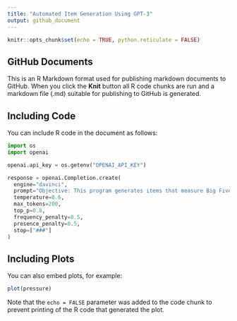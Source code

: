 ```yaml
---
title: "Automated Item Generation Using GPT-3"
output: github_document
---
```


```r
knitr::opts_chunk$set(echo = TRUE, python.reticulate = FALSE)
```

## GitHub Documents

This is an R Markdown format used for publishing markdown documents to GitHub. When you click the **Knit** button all R code chunks are run and a markdown file (.md) suitable for publishing to GitHub is generated.

## Including Code

You can include R code in the document as follows:

```python
import os
import openai

openai.api_key = os.getenv("OPENAI_API_KEY")

response = openai.Completion.create(
  engine="davinci",
  prompt="Objective: This program generates items that measure Big Five personality traits.\n\ntrait: neuroticism\nnumber of items to generate: 8\n1. I am often down in the dumps .\n2. I have frequent mood swings .\n3. I dislike myself .\n4. I often feel blue .\n5. I panic easily .\n6. I rarely get irritated .\n7. I am not easily bothered by things .\n8. I seldom feel blue .\n###\ntrait: extraversion\nnumber of items to generate: 10\n1. I make friends easily .\n2. I feel comfortable around people .\n3. I am skilled in handling social situations .\n4. I am the life of the party .\n5. I know how to captivate people .\n6. I keep in the background .\n7. I have little to say .\n8. I would describe my experiences as somewhat dull .\n9. I do not like to draw attention to myself .\n10. I do not talk a lot .\n###\ntrait: openness\nnumber of items to generate: 2\n1. I believe in the importance of art .\n2. I have a vivid i imagination .\n###\ntrait: agreeableness\nnumber of items to generate: 15\n1. I am considerate and kind to almost everyone .\n2. I get along well with others .\n3. I rarely start quarrels with others .\n4. I am helpful and unselfish with others .\n5. I get along well with most people .\n6. People usually like me .\n7. I am not particularly quarrelsome .\n8. I do not find it difficult to get along with others .\n9. People often accuse me of being too nice .\n10. I have a forgiving nature .\n11. It does not bother me if others do not respect me .\n12. I like most people at first sight .\n13. If people are nice to me, I am nice in return .\n14. It does not take a lot to make me happy .\n15. It is important to be kind to everyone you meet . ",
  temperature=0.6,
  max_tokens=200,
  top_p=0.8,
  frequency_penalty=0.5,
  presence_penalty=0.5,
  stop=["###"]
)
```

## Including Plots

You can also embed plots, for example:

```r
plot(pressure)
```

Note that the `echo = FALSE` parameter was added to the code chunk to prevent printing of the R code that generated the plot.
